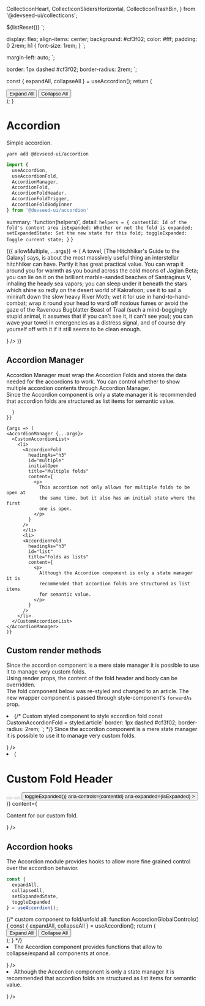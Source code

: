 
  CollecticonHeart,
  CollecticonSlidersHorizontal,
  CollecticonTrashBin,
} from '@devseed-ui/collecticons';

  ${listReset()}
`;

  display: flex;
  align-items: center;
  background: #cf3f02;
  color: #fff;
  padding: 0 2rem;
  h1 {
    font-size: 1rem;
  }
`;

  margin-left: auto;
`;

  border: 1px dashed #cf3f02;
  border-radius: 2rem;
`;

  const { expandAll, collapseAll } = useAccordion();
  return (
    <div>
      <button onClick={expandAll}>Expand All</button>
      <button onClick={collapseAll}>Collapse All</button>
    </div>
  );
}

<Meta title="Components/Accordion" />

# Accordion

Simple accordion.

```
yarn add @devseed-ui/accordion
```

```js
import {
  useAccordion,
  useAccordionFold,
  AccordionManager,
  AccordionFold,
  AccordionFoldHeader,
  AccordionFoldTrigger,
  AccordionFoldBodyInner
} from '@devseed-ui/accordion'
```

  summary: 'function(helpers)',
  detail: `helpers = {
  contentId: Id of the fold's content area
  isExpanded: Whether or not the fold is expanded;
  setExpandedState: Set the new state for this fold;
  toggleExpanded: Toggle current state;
}`
}

<Canvas>
  <Story
    name="Simple"
    argTypes={{
      allowMultiple: {
        name: 'allowMultiple',
        type: { name: 'boolean', required: false },
        defaultValue: false,
        description: 'Whether multiple folds can be open at the same time',
        table: {
          category: 'Accordion Manager',
          type: { summary: 'boolean' },
          defaultValue: { summary: false },
        },
        control: {
          type: 'boolean',
        },
      },
      id: {
        name: 'id',
        type: { name: 'text', required: true },
        defaultValue: 'interactive-accordion',
        description: 'An id for the fold',
        table: {
          category: 'Accordion Fold',
          type: { summary: 'string' },
          defaultValue: { summary: undefined },
        },
        control: {
          type: 'text',
        },
      },
      title: {
        name: 'title',
        type: { name: 'text', required: false },
        defaultValue: 'Interactive accordion',
        description: 'Title to use on the fold header. Required unless `renderHeader` is being used.',
        table: {
          category: 'Accordion Fold',
          type: { summary: 'string' },
          defaultValue: { summary: undefined },
        },
        control: {
          type: 'text',
        },
      },
      content: {
        name: 'content',
        type: { name: 'node', required: false },
        defaultValue: 'This is the accordion you can interact with through Storybook control.',
        description: 'Content for the fold. Required unless `renderBody` is being used.',
        table: {
          category: 'Accordion Fold',
          type: { summary: 'react node' },
          defaultValue: { summary: undefined },
        },
        control: {
          type: 'text',
        },
      },
      initialOpen: {
        name: 'initialOpen',
        type: { name: 'boolean', required: false },
        defaultValue: false,
        description: 'Whether to open the contents of the accordion on landing.',
        table: {
          category: 'Accordion Fold',
          type: { summary: 'boolean' },
          defaultValue: { summary: false },
        },
        control: {
          type: 'boolean',
        },
      },
      headingAs: {
        name: 'headingAs',
        defaultValue: 'h3',
        type: { name: 'text', required: false },
        description: 'Heading level for the title of the accordion. Required unless `renderHeader` is being used.',
        options: ['h1', 'h2', 'h3', 'h4', 'h5', 'h6'],
        table: {
          category: 'Accordion Fold',
          type: { summary: 'string' },
          defaultValue: { summary: '' },
        },
        control: {
          type: 'select',
        },
      },
      renderHeader: {
        name: 'renderHeader',
        type: { name: 'function', required: false },
        description:
          'A function called to render and replace the accordion header. Must return a valid React node.',
        table: {
          category: 'Accordion Fold',
          type: renderFnParams
        },
        control: {
          type: null,
        },
      },
      renderBody: {
        name: 'renderBody',
        type: { name: 'function', required: false },
        description:
          'A function called to render the accordion body content. Must return a valid React node.',
        table: {
          category: 'Accordion Fold',
          type: renderFnParams
        },
        control: {
          type: null,
        },
      },
    }}
  >
    {({ allowMultiple, ...args}) => (
    <AccordionManager allowMultiple={allowMultiple}>
      <AccordionFold
        headingAs="h3"
        id="towel"
        title="Towel"
        content={
          <p>
            A towel, [The Hitchhiker&apos;s Guide to the Galaxy] says, is about
            the most massively useful thing an interstellar hitchhiker can have.
            Partly it has great practical value. You can wrap it around you for
            warmth as you bound across the cold moons of Jaglan Beta; you can
            lie on it on the brilliant marble-sanded beaches of Santraginus V,
            inhaling the heady sea vapors; you can sleep under it beneath the
            stars which shine so redly on the desert world of Kakrafoon; use it
            to sail a miniraft down the slow heavy River Moth; wet it for use in
            hand-to-hand-combat; wrap it round your head to ward off noxious
            fumes or avoid the gaze of the Ravenous Bugblatter Beast of Traal
            (such a mind-boggingly stupid animal, it assumes that if you
            can&apos;t see it, it can&apos;t see you); you can wave your towel
            in emergencies as a distress signal, and of course dry yourself off
            with it if it still seems to be clean enough.
          </p>
        }
      />
      <AccordionFold
        {...args}
      />
    </AccordionManager>
    )}
  </Story>
</Canvas>

<ArgsTable story="Simple" />


## Accordion Manager

Accordion Manager must wrap the Accordion Folds and stores the data needed for the accordions to work. You can control whether to show multiple accordion contents through Accordion Manager.   
Since the Accordion component is only a state manager it is recommended that accordion folds are structured as list items for semantic value.

<Canvas>
  <Story
    name="Accordion Manager"
      argTypes={{
        allowMultiple: {
          name: 'allowMultiple',
          defaultValue: true,
          type: { name: 'boolean', required: false},
          description: 'Whether or not to allow multiple open folds at the same time..',
          table: {
            type: { summary: 'boolean' },
            defaultValue: { summary: false },
          },
          control: {
            type: 'boolean'
          }
        
      }
    }}
  >
    {args => (
    <AccordionManager {...args}>
      <CustomAccordionList>
        <li>
          <AccordionFold
            headingAs="h3"
            id="multiple"
            initialOpen
            title="Multiple folds"
            content={
              <p>
                This accordion not only allows for multiple folds to be open at
                the same time, but it also has an initial state where the first
                one is open.
              </p>
            }
          />
          </li>
          <li>
          <AccordionFold
            headingAs="h3"
            id="list"
            title="Folds as lists"
            content={
              <p>
                Although the Accordion component is only a state manager it is
                recommended that accordion folds are structured as list items
                for semantic value.
              </p>
            }
          />   
        </li>
      </CustomAccordionList>
    </AccordionManager>
    )}
  </Story>
</Canvas>

<ArgsTable story="Accordion Manager" />

## Custom render methods

Since the accordion component is a mere state manager it is possible to use it to manage very custom folds.  
Using render props, the content of the fold header and body can be overridden.  
The fold component below was re-styled and changed to an article. The new wrapper component is passed through style-component's <code>forwardAs</code> prop.

<Canvas>
  <Story
    name="Custom render methods"
  >
    <AccordionManager>
      <CustomAccordionList>
        <li>
          {/*
            Custom styled component to style accordion fold
            const CustomAccordionFold = styled.article`
              border: 1px dashed #cf3f02;
              border-radius: 2rem;
            `;
          */}
          <AccordionFold
            headingAs="h3"
            id="custom"
            title="Custom Folds"
            forwardedAs={CustomAccordionFold}
            content={
              <p>
                Since the accordion component is a mere state manager it is
                possible to use it to manage very custom folds.
              </p>
            }
          />
        </li>
        <li>
          <AccordionFold
            id="header"
            renderHeader={({ isExpanded, toggleExpanded, contentId }) => (
              <CustomHeader>
                <h1>Custom Fold Header</h1>
                <CustomHeaderToolbar>
                  <Button fitting="skinny" disabled variation="achromic-text">
                    <CollecticonTrashBin title="Delete" meaningful />
                  </Button>
                  <Button fitting="skinny" disabled variation="achromic-text">
                    <CollecticonHeart title="Like" meaningful />
                  </Button>
                  <Button
                    fitting="skinny"
                    variation="achromic-text"
                    active={isExpanded}
                    onClick={() => toggleExpanded()}
                    aria-controls={contentId}
                    aria-expanded={isExpanded}
                  >
                    <CollecticonSlidersHorizontal title="Settings" meaningful />
                  </Button>
                </CustomHeaderToolbar>
              </CustomHeader>
            )}
            content={<p>Content for our custom fold.</p>}
          />
        </li>
      </CustomAccordionList>
    </AccordionManager>
  </Story>
</Canvas>

## Accordion hooks

The Accordion module provides hooks to allow more fine grained control over the accordion behavior.

```js
const {
  expandAll,
  collapseAll,
  setExpandedState,
  toggleExpanded
} = useAccordion();
```

<Canvas>
  <Story
    name="Accordion global controls"
  >
    <AccordionManager>
      {/* custom component to fold/unfold all:
        function AccordionGlobalControls() {
          const { expandAll, collapseAll } = useAccordion();
          return (
            <div>
              <button onClick={expandAll}>Expand All</button>
              <button onClick={collapseAll}>Collapse All</button>
            </div>
          );
      } */}
      <AccordionGlobalControls/>
      <CustomAccordionList>
        <li>
          <AccordionFold
            headingAs="h3"
            id="general"
            title="General controls"
            content={
              <p>
                The Accordion component provides functions that allow to
                collapse/expand all components at once.
              </p>
            }
          />
        </li>
        <li>
          <AccordionFold
            headingAs="h3"
            id="lists"
            title="Folds as lists"
            content={
              <p>
                Although the Accordion component is only a state manager it is
                recommended that accordion folds are structured as list items
                for semantic value.
              </p>
            }
          />
        </li>
      </CustomAccordionList>
    </AccordionManager>
  </Story>
</Canvas>

